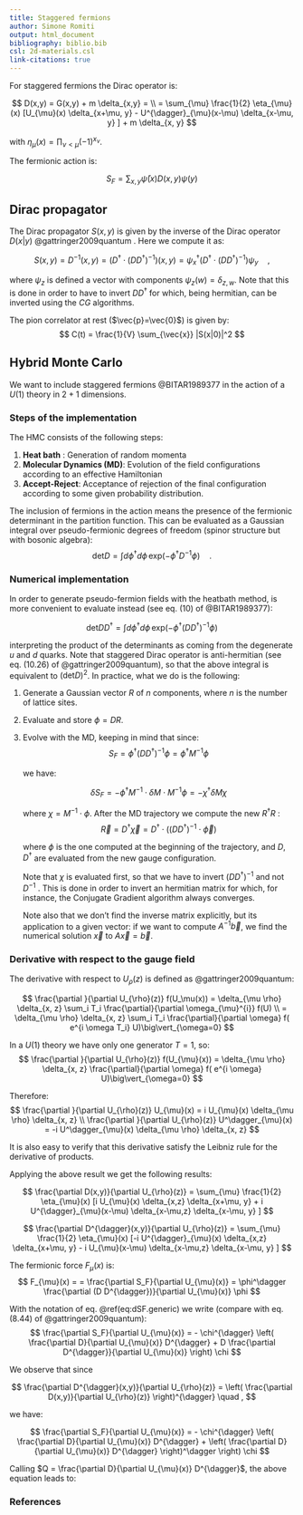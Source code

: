 ```yaml
---
title: Staggered fermions
author: Simone Romiti
output: html_document
bibliography: biblio.bib  
csl: 2d-materials.csl
link-citations: true
---
```


For staggered fermions the Dirac operator is:

$$
D(x,y) = G(x,y) + m \delta_{x,y} = \\ 
=  \sum_{\mu} \frac{1}{2} \eta_{\mu}(x) 
    [U_{\mu}(x) \delta_{x+\mu, y} -
     U^{\dagger}_{\mu}(x-\mu) \delta_{x-\mu, y} ]
+ m \delta_{x, y}
$$

with $\eta_{\mu}(x) = \prod_{\nu<\mu} (-1)^{x_{\nu}}$.

The fermionic action is:

$$
S_F = \sum_{x, y} \bar{\psi}(x) D(x,y) \psi(y)
$$

## Dirac propagator

The Dirac propagator $S(x,y)$ is given by the inverse of the Dirac operator $D(x|y)$ @gattringer2009quantum . Here we compute it as:

$$
S(x, y) 
= D^{-1}(x, y) 
= (D^{\dagger} \cdot (D D^{\dagger})^{-1} )(x,y)
= \psi_x^{\dagger} (D^{\dagger} \cdot (D D^{\dagger})^{-1} ) \psi_y
\quad ,
$$

where $\psi_z$ is defined a vector with components $\psi_z(w)=\delta_{z,w}$. Note that this is done in order to have to invert $D D^{\dagger}$ for which, being hermitian, can be inverted using the $CG$ algorithms.

The pion correlator at rest ($\vec{p}=\vec{0}$) is given by:
$$
C(t) = \frac{1}{V} \sum_{\vec{x}} |S(x|0)|^2
$$


## Hybrid Monte Carlo

We want to include staggered fermions @BITAR1989377 in the action of a $U(1)$ theory in $2+1$ dimensions.

### Steps of the implementation

The HMC consists of the following steps:

1. **Heat bath** : Generation of random momenta
2. **Molecular Dynamics (MD)**: Evolution of the field configurations according to an effective Hamiltonian
3. **Accept-Reject**: Acceptance of rejection of the final configuration according to some given probability distribution.

The inclusion of fermions in the action means the presence of the fermionic determinant in the partition function. 
This can be evaluated as a Gaussian integral over pseudo-fermionic degrees of freedom (spinor structure but with bosonic algebra):
$$
\text{det} D = 
\int d \phi^{\dagger} d \phi 
\, \text{exp}(-\phi^{\dagger} D^{-1} \phi)
\quad .
$$

### Numerical implementation

In order to generate pseudo-fermion fields with the heatbath method, is more convenient to evaluate instead (see eq. (10) of @BITAR1989377):

$$
\text{det} D D^{\dagger} = 
\int d \phi^{\dagger} d \phi 
\, \text{exp}(-\phi^{\dagger} (D D^{\dagger})^{-1} \phi)
$$

interpreting the product of the determinants as coming from the degenerate $u$ and $d$ quarks. 
Note that staggered Dirac operator is anti-hermitian (see eq. (10.26) of @gattringer2009quantum), so that the above integral is equivalent to $(\text{det} D)^2$.
In practice, what we do is the following:

1. Generate a Gaussian vector $R$ of $n$ components, where $n$ is the number of lattice sites.
2. Evaluate and store $\phi = D R$.
3. Evolve with the MD, keeping in mind that since:
    $$
    S_F = 
    \phi^{\dagger} (D D^{\dagger})^{-1} \phi = 
    \phi^{\dagger} M^{-1} \phi
    $$
    
    we have:
    
    $$
    \delta S_F 
    = - \phi^{\dagger} M^{-1} \cdot \delta M \cdot M^{-1} \phi 
    = - \chi^{\dagger} \delta M \chi
    $$
    
    where $\chi = M^{-1} \cdot \phi$. After the MD trajectory we compute the new $R^{\dagger} R$ :
    $$
    \vec{R} = D^{\dagger} \vec{\chi} 
    = D^{\dagger} \cdot ( (D D^{\dagger})^{-1} \cdot \vec{\phi})
    $$
    
    where $\phi$ is the one computed at the beginning of the trajectory, and $D$, $D^{\dagger}$ are evaluated from the new gauge configuration. 
    
    Note that $\chi$ is evaluated first, so that we have to invert $(D D^{\dagger})^{-1}$ and not $D^{-1}$ .  This is done in order to invert an hermitian matrix for which, for instance, the Conjugate Gradient algorithm always converges.
    
    Note also that we don't find the inverse matrix explicitly, but its application to a given vector: if we want to compute $A^{-1} \vec{b}$, we find the numerical solution $\vec{x}$ to $A \vec{x} = \vec{b}$.
    


### Derivative with respect to the gauge field

The derivative with respect to $U_{\rho}(z)$ is defined as @gattringer2009quantum:

$$
\frac{\partial }{\partial U_{\rho}(z)} f(U_\mu(x))
= \delta_{\mu \rho} \delta_{x, z} \sum_i T_i \frac{\partial}{\partial \omega_{\mu}^{i}} f(U)
\\
=  \delta_{\mu \rho} \delta_{x, z}  \sum_i T_i \frac{\partial}{\partial \omega} 
f( e^{i \omega T_i} U)\big\vert_{\omega=0}
$$

In a $U(1)$ theory we have only one generator $T=1$, so:
$$
\frac{\partial }{\partial U_{\rho}(z)} f(U_{\mu}(x))
=  \delta_{\mu \rho} \delta_{x, z}  \frac{\partial}{\partial \omega} f( e^{i \omega} U)\big\vert_{\omega=0}
$$

Therefore:
$$
\frac{\partial }{\partial U_{\rho}(z)} U_{\mu}(x) = 
i U_{\mu}(x) \delta_{\mu \rho} \delta_{x, z}
\\
\frac{\partial }{\partial U_{\rho}(z)} U^\dagger_{\mu}(x) = 
-i U^\dagger_{\mu}(x) \delta_{\mu \rho} \delta_{x, z}
$$

It is also easy to verify that this derivative satisfy the Leibniz rule for the derivative of products.

Applying the above result we get the following results:

$$
\frac{\partial D(x,y)}{\partial U_{\rho}(z)} 
=  \sum_{\mu} \frac{1}{2} \eta_{\mu}(x) 
    [i U_{\mu}(x) \delta_{x,z} \delta_{x+\mu, y}
     + i U^{\dagger}_{\mu}(x-\mu) \delta_{x-\mu,z} \delta_{x-\mu, y} ]
$$

$$
\frac{\partial D^{\dagger}(x,y)}{\partial U_{\rho}(z)} 
=  \sum_{\mu} \frac{1}{2} \eta_{\mu}(x) 
    [-i U^{\dagger}_{\mu}(x) \delta_{x,z} \delta_{x+\mu, y}
     - i U_{\mu}(x-\mu) \delta_{x-\mu,z} \delta_{x-\mu, y} ]
$$

The fermionic force $F_{\mu}(x)$ is:
$$
F_{\mu}(x) = 
 = \frac{\partial S_F}{\partial U_{\mu}(x)}
 = \phi^\dagger \frac{\partial (D D^{\dagger})}{\partial U_{\mu}(x)} \phi
$$

With the notation of eq. \@ref(eq:dSF.generic) we write (compare with eq. (8.44) of @gattringer2009quantum):
$$
\frac{\partial S_F}{\partial U_{\mu}(x)}
= 
- \chi^{\dagger}
\left( 
\frac{\partial D}{\partial U_{\mu}(x)} D^{\dagger}
+
D \frac{\partial D^{\dagger}}{\partial U_{\mu}(x)}
\right) 
\chi
$$

We observe that since

$$
\frac{\partial D^{\dagger}(x,y)}{\partial U_{\rho}(z)} =
\left(
\frac{\partial D(x,y)}{\partial U_{\rho}(z)}
\right)^{\dagger}
\quad ,
$$

we have:


$$
\frac{\partial S_F}{\partial U_{\mu}(x)}
= 
- \chi^{\dagger}
\left( 
\frac{\partial D}{\partial U_{\mu}(x)} 
D^{\dagger}
+
\left(
\frac{\partial D}{\partial U_{\mu}(x)} 
D^{\dagger} \right)^\dagger
\right) 
\chi
$$

Calling  $Q = \frac{\partial D}{\partial U_{\mu}(x)}
D^{\dagger}$, the above equation leads to:

\begin{equation}
\frac{\partial S_F}{\partial U_{\mu}(x)}
= - \chi^{\dagger}( Q + Q^\dagger ) \chi 
= - 2 \operatorname{Re} \left( \chi^{\dagger} Q  \chi \right)
= - 2 \operatorname{Re} \left( \chi^{\dagger}  \frac{\partial D}{\partial U_{\mu}(x)} D^{\dagger}  \chi \right)
\end{equation}


### References

